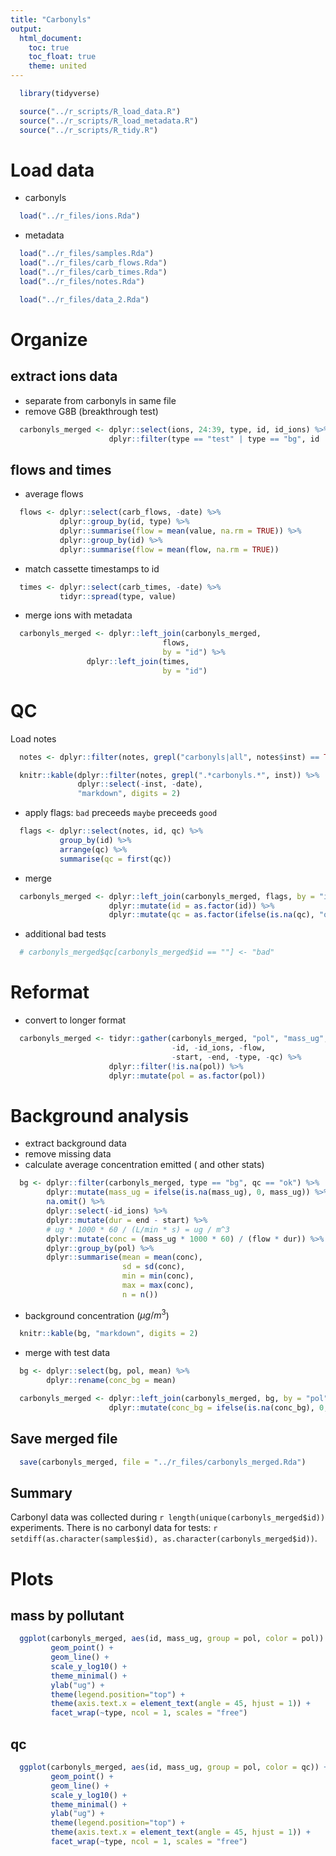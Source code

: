 ```yaml
---
title: "Carbonyls"
output:
  html_document:
    toc: true
    toc_float: true
    theme: united
---
```


```r
  library(tidyverse)
```

```r
  source("../r_scripts/R_load_data.R")
  source("../r_scripts/R_load_metadata.R")
  source("../r_scripts/R_tidy.R")
```

# Load data

* carbonyls

```r
  load("../r_files/ions.Rda")
```

* metadata

```r
  load("../r_files/samples.Rda")
  load("../r_files/carb_flows.Rda")
  load("../r_files/carb_times.Rda")
  load("../r_files/notes.Rda")

  load("../r_files/data_2.Rda")
```

# Organize

## extract ions data

* separate from carbonyls in same file
* remove G8B (breakthrough test)

```r
  carbonyls_merged <- dplyr::select(ions, 24:39, type, id, id_ions) %>%
                      dplyr::filter(type == "test" | type == "bg", id != "G8B")
```

## flows and times

* average flows

```r
  flows <- dplyr::select(carb_flows, -date) %>%
           dplyr::group_by(id, type) %>%
           dplyr::summarise(flow = mean(value, na.rm = TRUE)) %>%
           dplyr::group_by(id) %>%
           dplyr::summarise(flow = mean(flow, na.rm = TRUE))
```

* match cassette timestamps to id

```r
  times <- dplyr::select(carb_times, -date) %>%
           tidyr::spread(type, value)
```

* merge ions with metadata

```r
  carbonyls_merged <- dplyr::left_join(carbonyls_merged,
                                  flows,
                                  by = "id") %>%
                 dplyr::left_join(times,
                                  by = "id")
```

# QC

Load notes

```r
  notes <- dplyr::filter(notes, grepl("carbonyls|all", notes$inst) == TRUE)
```

```r
  knitr::kable(dplyr::filter(notes, grepl(".*carbonyls.*", inst)) %>% 
               dplyr::select(-inst, -date),
               "markdown", digits = 2)
```

* apply flags: `bad` preceeds `maybe` preceeds `good`

```r
  flags <- dplyr::select(notes, id, qc) %>%
           group_by(id) %>%
           arrange(qc) %>%
           summarise(qc = first(qc))
```

* merge

```r
  carbonyls_merged <- dplyr::left_join(carbonyls_merged, flags, by = "id") %>%
                      dplyr::mutate(id = as.factor(id)) %>%
                      dplyr::mutate(qc = as.factor(ifelse(is.na(qc), "ok", as.character(qc))))
```

* additional bad tests

```r
  # carbonyls_merged$qc[carbonyls_merged$id == ""] <- "bad"
```

# Reformat

* convert to longer format

```r
  carbonyls_merged <- tidyr::gather(carbonyls_merged, "pol", "mass_ug",
                                    -id, -id_ions, -flow,
                                    -start, -end, -type, -qc) %>%
                      dplyr::filter(!is.na(pol)) %>%
                      dplyr::mutate(pol = as.factor(pol))
```

# Background analysis

* extract background data
* remove missing data
* calculate average concentration emitted ( and other stats)

```r
  bg <- dplyr::filter(carbonyls_merged, type == "bg", qc == "ok") %>%
        dplyr::mutate(mass_ug = ifelse(is.na(mass_ug), 0, mass_ug)) %>%
        na.omit() %>%
        dplyr::select(-id_ions) %>%
        dplyr::mutate(dur = end - start) %>%
        # ug * 1000 * 60 / (L/min * s) = ug / m^3
        dplyr::mutate(conc = (mass_ug * 1000 * 60) / (flow * dur)) %>%
        dplyr::group_by(pol) %>%
        dplyr::summarise(mean = mean(conc),
                         sd = sd(conc),
                         min = min(conc),
                         max = max(conc),
                         n = n())
```

* background concentration ($\mu g/m^3$)

```r
  knitr::kable(bg, "markdown", digits = 2)
```

* merge with test data

```r
  bg <- dplyr::select(bg, pol, mean) %>%
        dplyr::rename(conc_bg = mean)

  carbonyls_merged <- dplyr::left_join(carbonyls_merged, bg, by = "pol") %>%
                      dplyr::mutate(conc_bg = ifelse(is.na(conc_bg), 0, conc_bg))
```

## Save merged file

```r
  save(carbonyls_merged, file = "../r_files/carbonyls_merged.Rda")
```

## Summary

Carbonyl data was collected during `r length(unique(carbonyls_merged$id))` experiments. There is no carbonyl data for tests: `r setdiff(as.character(samples$id), as.character(carbonyls_merged$id))`.

# Plots

## mass by pollutant

```r
  ggplot(carbonyls_merged, aes(id, mass_ug, group = pol, color = pol)) +
         geom_point() +
         geom_line() +
         scale_y_log10() +
         theme_minimal() +
         ylab("ug") +
         theme(legend.position="top") +
         theme(axis.text.x = element_text(angle = 45, hjust = 1)) +
         facet_wrap(~type, ncol = 1, scales = "free")
```

## qc

```r
  ggplot(carbonyls_merged, aes(id, mass_ug, group = pol, color = qc)) +
         geom_point() +
         geom_line() +
         scale_y_log10() +
         theme_minimal() +
         ylab("ug") +
         theme(legend.position="top") +
         theme(axis.text.x = element_text(angle = 45, hjust = 1)) +
         facet_wrap(~type, ncol = 1, scales = "free")
```
